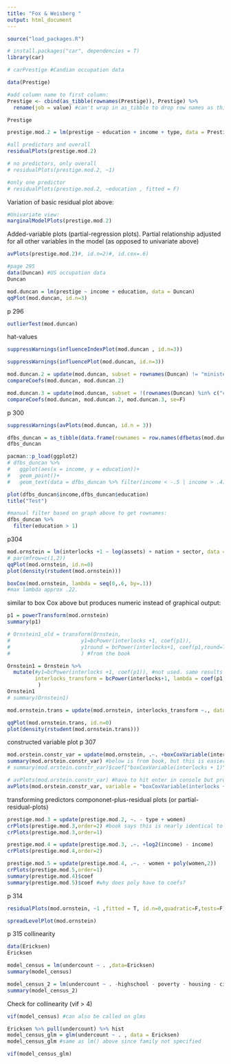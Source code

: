 ```yaml
---
title: "Fox & Weisberg "
output: html_document
---
```


```r

source("load_packages.R")

# install.packages("car", dependencies = T)
library(car)

# carPrestige #Candian occupation data
```

```r
data(Prestige)

#add column name to first column:
Prestige <- cbind(as_tibble(rownames(Prestige)), Prestige) %>% 
  rename(job = value) #can't wrap in as_tibble to drop row names as this messes up the labeling on Avplots 

Prestige
```

```r
prestige.mod.2 = lm(prestige ~ education + income + type, data = Prestige)
```

```r
#all predictors and overall
residualPlots(prestige.mod.2)

# no predictors, only overall
# residualPlots(prestige.mod.2, ~1) 

#only one predictor
# residualPlots(prestige.mod.2, ~education , fitted = F) 
```

Variation of basic residual plot above:
```r
#Univariate view:
marginalModelPlots(prestige.mod.2)

```

Added-variable plots (partial-regression plots). Partial relationship adjusted for all other variables in the model (as opposed to univariate above)
```r
avPlots(prestige.mod.2)#, id.n=2)#, id.cex=.6)
```

```r
#page 295
data(Duncan) #US occupation data
Duncan
```
```r
mod.duncan = lm(prestige ~ income + education, data = Duncan)
qqPlot(mod.duncan, id.n=3)
```
p 296
```r
outlierTest(mod.duncan)
```

hat-values
```r
suppressWarnings(influenceIndexPlot(mod.duncan , id.n=3))
```
```r
suppressWarnings(influencePlot(mod.duncan, id.n=3))
```

```r
mod.duncan.2 = update(mod.duncan, subset = rownames(Duncan) != "minister")
compareCoefs(mod.duncan, mod.duncan.2)
```

```r
mod.duncan.3 = update(mod.duncan, subset = !(rownames(Duncan) %in% c("conductor","minister")))
compareCoefs(mod.duncan, mod.duncan.2, mod.duncan.3, se=F)
```

p 300
```r
suppressWarnings(avPlots(mod.duncan, id.n = 3))
```
```r
dfbs_duncan = as_tibble(data.frame(rownames = row.names(dfbetas(mod.duncan)),dfbetas(mod.duncan)))
dfbs_duncan
```

```r
pacman::p_load(ggplot2)
# dfbs_duncan %>% 
#   ggplot(aes(x = income, y = education))+
#   geom_point()+
#   geom_text(data = dfbs_duncan %>% filter(income < -.5 | income > .4),aes(income,education,label=rownames))

plot(dfbs_duncan$income,dfbs_duncan$education)
title("Test")


```


```r
#manual filter based on graph above to get rownames:
dfbs_duncan %>% 
  filter(education > 1)
```

p304
```r
mod.ornstein = lm(interlocks +1 ~ log(assets) + nation + sector, data = Ornstein)
# par(mfrow=c(1,2))
qqPlot(mod.ornstein, id.n=0)
plot(density(rstudent(mod.ornstein)))

```


```r
boxCox(mod.ornstein, lambda = seq(0,.6, by=.1))
#max lambda approx .22. 
```
similar to box Cox above but produces numeric instead of graphical output:
```r
p1 = powerTransform(mod.ornstein)
summary(p1)
```

```r
# Ornstein1_old = transform(Ornstein,
#                       y1=bcPower(interlocks +1, coef(p1)),
#                       y1round = bcPower(interlocks+1, coef(p1,round=T))
#                       ) #from the book

Ornstein1 = Ornstein %>% 
  mutate(#y1=bcPower(interlocks +1, coef(p1)), #not used. same results as rounded below
         interlocks_transform = bcPower(interlocks+1, lambda = coef(p1,round=T)) 
          )
Ornstein1
# summary(Ornstein1)

```

```r
mod.ornstein.trans = update(mod.ornstein, interlocks_transform ~., data = Ornstein1)

qqPlot(mod.ornstein.trans, id.n=0)
plot(density(rstudent(mod.ornstein.trans)))
```

constructed variable plot p 307
```r
mod.orstein.constr_var = update(mod.ornstein, .~. +boxCoxVariable(interlocks+1))
summary(mod.orstein.constr_var) #below is from book, but this is easier code and you just find that variable in table
# summary(mod.orstein.constr_var)$coef["boxCoxVariable(interlocks + 1)",]#drop = F]

```

```r

# avPlots(mod.orstein.constr_var) #have to hit enter in console but produces all vars
avPlots(mod.orstein.constr_var, variable = "boxCoxVariable(interlocks + 1)")


```

transforming predictors
compononet-plus-residual plots (or partial-residual-plots)
```r
prestige.mod.3 = update(prestige.mod.2, ~. - type + women)
crPlots(prestige.mod.3,order=2) #book says this is nearly identical to order=1 and CERES plots
crPlots(prestige.mod.3,order=1)
```

```r
prestige.mod.4 = update(prestige.mod.3, .~. +log2(income) - income)
crPlots(prestige.mod.4,order=2)
```

```r
prestige.mod.5 = update(prestige.mod.4, .~. - women + poly(women,2))
crPlots(prestige.mod.5,order=1)
summary(prestige.mod.4)$coef
summary(prestige.mod.5)$coef #why does poly have to coefs?
```
p 314
```r
residualPlots(mod.ornstein, ~1 ,fitted = T, id.n=0,quadratic=F,tests=F)
```
```r
spreadLevelPlot(mod.ornstein)
```

p 315 collinearity
```r
data(Ericksen)
Ericksen
```

```r
model_census = lm(undercount ~ . ,data=Ericksen)
summary(model_census)

model_census_2 = lm(undercount ~ . -highschool - poverty - housing - city,data=Ericksen)
summary(model_census_2)
```
Check for collinearity (vif > 4)
```r
vif(model_census) #can also be called on glms

```

```r
Ericksen %>% pull(undercount) %>% hist
model_census_glm = glm(undercount ~ . , data = Ericksen)
model_census_glm #same as lm() above since family not specified

```

```r
vif(model_census_glm)
```




